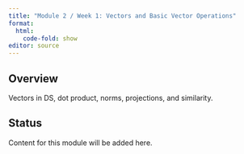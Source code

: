 ```yaml
---
title: "Module 2 / Week 1: Vectors and Basic Vector Operations"
format:
  html:
    code-fold: show
editor: source
---
```


## Overview

Vectors in DS, dot product, norms, projections, and similarity.

## Status

Content for this module will be added here. 
